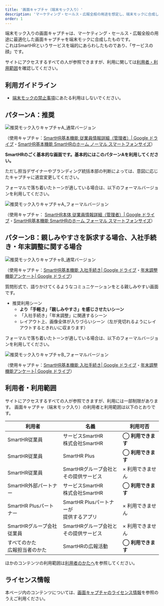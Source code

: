 ```yaml
---
title: '画面キャプチャ（端末モック入り）'
description: 'マーケティング・セールス・広報全般の用途を想定し、端末モックに合成した画面キャプチャです。'
order: 1
---
```


端末モック入りの画面キャプチャは、マーケティング・セールス・広報全般の用途に最適化した画面キャプチャを端末モックに合成したものです。  
これはSmartHRというサービスを端的にあらわしたものであり、「サービスの顔」です。  

サイトにアクセスするすべての人が参照できますが、利用に関しては[利用者・利用範囲](#h2-3)を確認してください。

## 利用ガイドライン
- [端末モックの禁止事項](/communication/mock/#h2-1)にあたる利用はしないでください。

## パターンA：推奨

![推奨モック入りキャプチャA_通常バージョン](./images/service_capture_in_mock/a_capture_in_mock_nomal.png)

（使用キャプチャ：[SmartHR基本機能 従業員情報詳細（管理者）| Google ドライブ](https://drive.google.com/file/d/1Ii-xwWis00xiZKD0ZFl3guLXhq1t_vHG/view?usp=sharing)・[SmartHR基本機能 SmartHRのホーム ノーマル スマートフォンサイズ](/communication/capture/capture-product/#h4-0)）

**SmartHRのごく基本的な画面です。基本的にはこのパターンAを利用してください。**

ただし担当デザイナーやブランディング統括本部の判断によっては、意図に応じたキャプチャに適宜変更してください。

フォーマルで落ち着いたトーンが適している場合は、以下のフォーマルバージョンを利用してください。

![推奨モック入りキャプチャA_フォーマルバージョン](./images/service_capture_in_mock/a_capture_in_mock_formal.png)

（使用キャプチャ： [SmartHR本体 従業員情報詳細（管理者）| Google ドライブ](https://drive.google.com/file/d/1N1twOyNU30VbBUJWOP7eRHmBg4BRLJxJ/view?usp=sharing)・[SmartHR基本機能 SmartHRのホーム フォーマル スマートフォンサイズ](/communication/capture/capture-product/#h4-1)）

## パターンB：親しみやすさを訴求する場合、入社手続き・年末調整に関する場合

![推奨モック入りキャプチャB_通常バージョン](./images/service_capture_in_mock/b_capture_in_mock_nomal.png)

（使用キャプチャ：[SmartHR基本機能 入社手続き| Google ドライブ](https://drive.google.com/file/d/1qP7QySPl_kjlh-viaztVzbNQv7OpNNrC/view?usp=sharing)・[年末調整機能アンケート| Google ドライブ](https://drive.google.com/file/d/1rJKDtSlfg_-oGpUFe5bI19WFLw1cowo6/view?usp=sharing)）

質問形式で、語りかけてくるようなコミュニケーションをとる親しみやすい画面です。

- 推奨利用シーン
    - **より「手軽さ」「親しみやすさ」を感じさせたいシーン**
    - 「入社手続き」「年末調整」に関連するシーン
    - レイアウト上、画像全体が入りづらいシーン（左が見切れるようにレイアウトするときれいに収まります）

フォーマルで落ち着いたトーンが適している場合は、以下のフォーマルバージョンを利用してください。

![推奨モック入りキャプチャB_フォーマルバージョン](./images/service_capture_in_mock/b_capture_in_mock_formal.png)

（使用キャプチャ：[SmartHR基本機能 入社手続き| Google ドライブ](https://drive.google.com/file/d/1YOUjz5qlWd9FyUKr0Zis2ATVbal5jC-b/view?usp=sharing)・[年末調整機能アンケート| Google ドライブ](https://drive.google.com/file/d/1rJKDtSlfg_-oGpUFe5bI19WFLw1cowo6/view?usp=sharing)）


## 利用者・利用範囲

サイトにアクセスするすべての人が参照できますが、利用には一部制限があります。
画面キャプチャ（端末モック入り）の利用者と利用範囲は以下のとおりです。

  <table>
    <thead>
      <tr>
        <th>利用者</th>
        <th>名義</th>
        <th>利用可否</th>
      </tr>
    </thead>
    <tbody>
      <tr>
        <td>SmartHR従業員</td>
        <td>サービスSmartHR<br/>株式会社SmartHR</td>
        <td><strong>◯ 利用できます</strong></td>
      </tr>
      <tr>
        <td>SmartHR従業員</td>
        <td>SmartHR Plus</td>
        <td><strong>◯ 利用できます</strong></td>
      </tr>
      <tr>
        <td>SmartHR従業員</td>
        <td>SmartHRグループ会社と<br/>その提供サービス</td>
        <td>× 利用できません</td>
      </tr>
      <tr>
        <td>SmartHR外部パートナー</td>
        <td>サービスSmartHR<br/>株式会社SmartHR</td>
        <td><strong>◯ 利用できます</strong></td>
      </tr>
      <tr>
        <td>SmartHR Plusパートナー</td>
        <td>SmartHR Plusパートナーが<br/>提供するアプリ</td>
        <td>× 利用できません</td>
      </tr>
      <tr>
        <td>SmartHRグループ会社<br/>従業員</td>
        <td>SmartHRグループ会社と<br/>その提供サービス</td>
        <td>× 利用できません</td>
      </tr>
      <tr>
        <td>すべてのかた<br/>広報担当者のかた</td>
        <td>SmartHRの広報活動</td>
        <td><strong>◯ 利用できます</strong></td>
      </tr>
    </tbody>
  </table>

ほかのコンテンツの利用範囲は[利用者のかたへ](/introduction/user/)を参照してください。


## ライセンス情報
本ページ内のコンテンツについては、[画面キャプチャのライセンス情報](/communication/capture/#h2-2)を参照のうえご利用ください。
